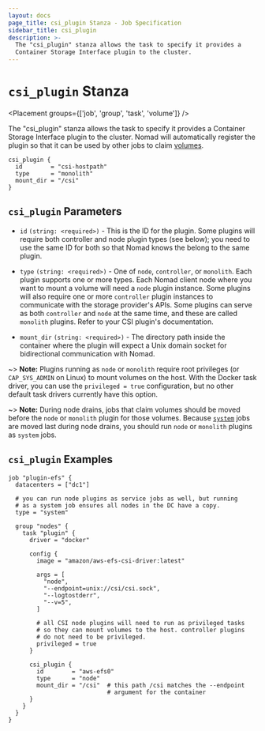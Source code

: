 ```yaml
---
layout: docs
page_title: csi_plugin Stanza - Job Specification
sidebar_title: csi_plugin
description: >-
  The "csi_plugin" stanza allows the task to specify it provides a
  Container Storage Interface plugin to the cluster.
---
```


# `csi_plugin` Stanza

<Placement groups={['job', 'group', 'task', 'volume']} />

The "csi_plugin" stanza allows the task to specify it provides a
Container Storage Interface plugin to the cluster. Nomad will
automatically register the plugin so that it can be used by other jobs
to claim [volumes][csi_volumes].

```hcl
csi_plugin {
  id        = "csi-hostpath"
  type      = "monolith"
  mount_dir = "/csi"
}
```

## `csi_plugin` Parameters

- `id` `(string: <required>)` - This is the ID for the plugin. Some
  plugins will require both controller and node plugin types (see
  below); you need to use the same ID for both so that Nomad knows the
  belong to the same plugin.

- `type` `(string: <required>)` - One of `node`, `controller`, or
  `monolith`. Each plugin supports one or more types. Each Nomad
  client node where you want to mount a volume will need a `node`
  plugin instance. Some plugins will also require one or more
  `controller` plugin instances to communicate with the storage
  provider's APIs. Some plugins can serve as both `controller` and
  `node` at the same time, and these are called `monolith`
  plugins. Refer to your CSI plugin's documentation.

- `mount_dir` `(string: <required>)` - The directory path inside the
  container where the plugin will expect a Unix domain socket for
  bidirectional communication with Nomad.


~> **Note:** Plugins running as `node` or `monolith` require root
privileges (or `CAP_SYS_ADMIN` on Linux) to mount volumes on the
host. With the Docker task driver, you can use the `privileged = true`
configuration, but no other default task drivers currently have this
option.

~> **Note:** During node drains, jobs that claim volumes should be
moved before the `node` or `monolith` plugin for those
volumes. Because [`system`][system] jobs are moved last during node drains, you
should run `node` or `monolith` plugins as `system` jobs.

## `csi_plugin` Examples

```hcl
job "plugin-efs" {
  datacenters = ["dc1"]

  # you can run node plugins as service jobs as well, but running
  # as a system job ensures all nodes in the DC have a copy.
  type = "system"

  group "nodes" {
    task "plugin" {
      driver = "docker"

      config {
        image = "amazon/aws-efs-csi-driver:latest"

        args = [
          "node",
          "--endpoint=unix://csi/csi.sock",
          "--logtostderr",
          "--v=5",
        ]

        # all CSI node plugins will need to run as privileged tasks
        # so they can mount volumes to the host. controller plugins
        # do not need to be privileged.
        privileged = true
      }

      csi_plugin {
        id        = "aws-efs0"
        type      = "node"
        mount_dir = "/csi"  # this path /csi matches the --endpoint
                            # argument for the container
      }
    }
  }
}
```

[csi]: https://github.com/container-storage-interface/spec
[csi_volumes]: /docs/job-specification/volume
[system]: /docs/schedulers/#system

